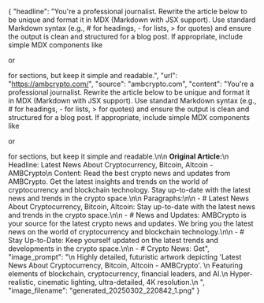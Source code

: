 {
    "headline": "You're a professional journalist. Rewrite the article below to be unique and format it in MDX (Markdown with JSX support). Use standard Markdown syntax (e.g., # for headings, - for lists, > for quotes) and ensure the output is clean and structured for a blog post. If appropriate, include simple MDX components like <p> or <div> for sections, but keep it simple and readable.",
    "url": "https://ambcrypto.com/",
    "source": "ambcrypto.com",
    "content": "You're a professional journalist. Rewrite the article below to be unique and format it in MDX (Markdown with JSX support). Use standard Markdown syntax (e.g., # for headings, - for lists, > for quotes) and ensure the output is clean and structured for a blog post. If appropriate, include simple MDX components like <p> or <div> for sections, but keep it simple and readable.\n\n    **Original Article:**\n    Headline: Latest News About Cryptocurrency, Bitcoin, Altcoin - AMBCrypto\n    Content: Read the best crypto news and updates from AMBCrypto. Get the latest insights and trends on the world of cryptocurrency and blockchain technology. Stay up-to-date with the latest news and trends in the crypto space.\n\n    Paragraphs:\n\n    - # Latest News About Cryptocurrency, Bitcoin, Altcoin: Stay up-to-date with the latest news and trends in the crypto space.\n\n    - # News and Updates: AMBCrypto is your source for the latest crypto news and updates. We bring you the latest news on the world of cryptocurrency and blockchain technology.\n\n    - # Stay Up-to-Date: Keep yourself updated on the latest trends and developments in the crypto space.\n\n    - # Crypto News: Get",
    "image_prompt": "\n        Highly detailed, futuristic artwork depicting 'Latest News About Cryptocurrency, Bitcoin, Altcoin - AMBCrypto'. \n        Featuring elements of blockchain, cryptocurrency, financial leaders, and AI.\n        Hyper-realistic, cinematic lighting, ultra-detailed, 4K resolution.\n        ",
    "image_filename": "generated_20250302_220842_1.png"
}